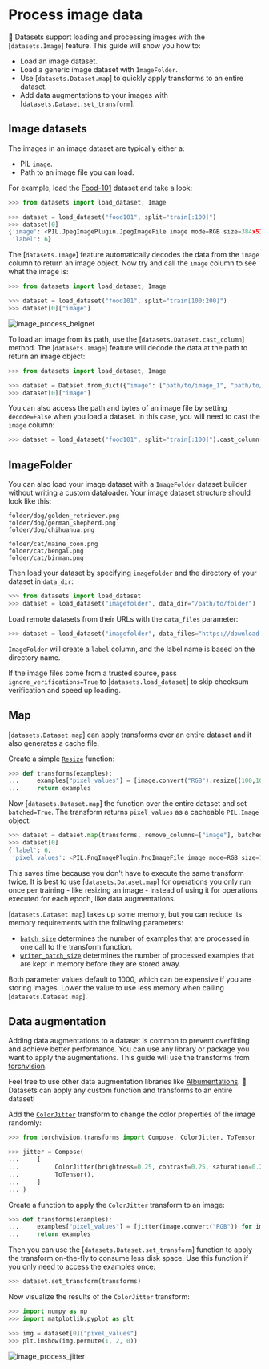 # Process image data

🤗 Datasets support loading and processing images with the [`datasets.Image`] feature. This guide will show you how to:

- Load an image dataset.
- Load a generic image dataset with `ImageFolder`.
- Use [`datasets.Dataset.map`] to quickly apply transforms to an entire dataset.
- Add data augmentations to your images with [`datasets.Dataset.set_transform`].

## Image datasets

The images in an image dataset are typically either a:

- PIL `image`.
- Path to an image file you can load. 

For example, load the [Food-101](https://huggingface.co/datasets/food101) dataset and take a look:

```py
>>> from datasets import load_dataset, Image

>>> dataset = load_dataset("food101", split="train[:100]")
>>> dataset[0]
{'image': <PIL.JpegImagePlugin.JpegImageFile image mode=RGB size=384x512 at 0x7FC45AB5C590>,
 'label': 6}
```

The [`datasets.Image`] feature automatically decodes the data from the `image` column to return an image object. Now try and call the `image` column to see what the image is:

```py
>>> from datasets import load_dataset, Image

>>> dataset = load_dataset("food101", split="train[100:200]")
>>> dataset[0]["image"]
```

![image_process_beignet](https://huggingface.co/datasets/huggingface/documentation-images/resolve/main/image_process_beignet.png)


To load an image from its path, use the [`datasets.Dataset.cast_column`] method. The [`datasets.Image`] feature will decode the data at the path to return an image object:

```py
>>> from datasets import load_dataset, Image

>>> dataset = Dataset.from_dict({"image": ["path/to/image_1", "path/to/image_2", ..., "path/to/image_n"]}).cast_column("image", Image())
>>> dataset[0]["image"]
```

You can also access the path and bytes of an image file by setting `decode=False` when you load a dataset. In this case, you will need to cast the `image` column:

```py
>>> dataset = load_dataset("food101", split="train[:100]").cast_column('image', Image(decode=False))
```

## ImageFolder

You can also load your image dataset with a `ImageFolder` dataset builder without writing a custom dataloader. Your image dataset structure should look like this:

```
folder/dog/golden_retriever.png
folder/dog/german_shepherd.png
folder/dog/chihuahua.png

folder/cat/maine_coon.png
folder/cat/bengal.png
folder/cat/birman.png
```

Then load your dataset by specifying `imagefolder` and the directory of your dataset in `data_dir`:

```py
>>> from datasets import load_dataset
>>> dataset = load_dataset("imagefolder", data_dir="/path/to/folder")
```

Load remote datasets from their URLs with the `data_files` parameter:

```py
>>> dataset = load_dataset("imagefolder", data_files="https://download.microsoft.com/download/3/E/1/3E1C3F21-ECDB-4869-8368-6DEBA77B919F/kagglecatsanddogs_3367a.zip", split="train")
```

`ImageFolder` will create a `label` column, and the label name is based on the directory name.

<Tip>

If the image files come from a trusted source, pass `ignore_verifications=True` to [`datasets.load_dataset`] to skip checksum verification and speed up loading.

</Tip>

## Map

[`datasets.Dataset.map`] can apply transforms over an entire dataset and it also generates a cache file.

Create a simple [`Resize`](https://pytorch.org/vision/stable/generated/torchvision.transforms.Resize.html) function:

```py
>>> def transforms(examples):
...     examples["pixel_values"] = [image.convert("RGB").resize((100,100)) for image in examples["image"]]
...     return examples
```

Now [`datasets.Dataset.map`] the function over the entire dataset and set `batched=True`. The transform returns `pixel_values` as a cacheable `PIL.Image` object:

```py
>>> dataset = dataset.map(transforms, remove_columns=["image"], batched=True)
>>> dataset[0]
{'label': 6,
 'pixel_values': <PIL.PngImagePlugin.PngImageFile image mode=RGB size=100x100 at 0x7F058237BB10>}
```

This saves time because you don't have to execute the same transform twice. It is best to use [`datasets.Dataset.map`] for operations you only run once per training - like resizing an image - instead of using it for operations executed for each epoch, like data augmentations.

[`datasets.Dataset.map`] takes up some memory, but you can reduce its memory requirements with the following parameters:

- [`batch_size`](./package_reference/main_classes#datasets.DatasetDict.map.batch_size) determines the number of examples that are processed in one call to the transform function.
- [`writer_batch_size`](./package_reference/main_classes#datasets.DatasetDict.map.writer_batch_size) determines the number of processed examples that are kept in memory before they are stored away.

Both parameter values default to 1000, which can be expensive if you are storing images. Lower the value to use less memory when calling [`datasets.Dataset.map`].

## Data augmentation

Adding data augmentations to a dataset is common to prevent overfitting and achieve better performance. You can use any library or package you want to apply the augmentations. This guide will use the transforms from [torchvision](https://pytorch.org/vision/stable/transforms.html).

<Tip>

Feel free to use other data augmentation libraries like [Albumentations](https://albumentations.ai/docs/). 🤗 Datasets can apply any custom function and transforms to an entire dataset!

</Tip>

Add the [`ColorJitter`](https://pytorch.org/vision/stable/transforms.html#torchvision.transforms.ColorJitter) transform to change the color properties of the image randomly:

```py
>>> from torchvision.transforms import Compose, ColorJitter, ToTensor

>>> jitter = Compose(
...     [
...          ColorJitter(brightness=0.25, contrast=0.25, saturation=0.25, hue=0.7),
...          ToTensor(),
...     ]
... )
```

Create a function to apply the `ColorJitter` transform to an image:

```py
>>> def transforms(examples):
...     examples["pixel_values"] = [jitter(image.convert("RGB")) for image in examples["image"]]
...     return examples
```

Then you can use the [`datasets.Dataset.set_transform`] function to apply the transform on-the-fly to consume less disk space. Use this function if you only need to access the examples once:

```py
>>> dataset.set_transform(transforms)
```

Now visualize the results of the `ColorJitter` transform:

```py
>>> import numpy as np
>>> import matplotlib.pyplot as plt

>>> img = dataset[0]["pixel_values"]
>>> plt.imshow(img.permute(1, 2, 0))
```

![image_process_jitter](https://huggingface.co/datasets/huggingface/documentation-images/resolve/main/image_process_jitter.png)
